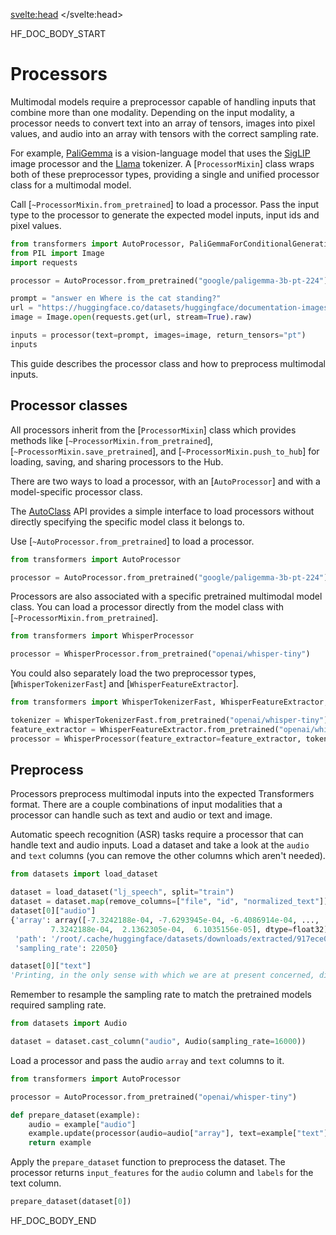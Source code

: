 <script lang="ts">
let fw: "pt" | "tf" = "pt";
onMount(() => {
    const urlParams = new URLSearchParams(window.location.search);
    fw = urlParams.get("fw") || "pt";
});
</script>
<svelte:head>
  <meta name="hf:doc:metadata" content={metadata} >
</svelte:head>

<!--HF DOCBUILD BODY START-->

HF_DOC_BODY_START

<!--Copyright 2024 The HuggingFace Team. All rights reserved.

Licensed under the Apache License, Version 2.0 (the "License"); you may not use this file except in compliance with
the License. You may obtain a copy of the License at

http://www.apache.org/licenses/LICENSE-2.0

Unless required by applicable law or agreed to in writing, software distributed under the License is distributed on
an "AS IS" BASIS, WITHOUT WARRANTIES OR CONDITIONS OF ANY KIND, either express or implied. See the License for the
specific language governing permissions and limitations under the License.

⚠️ Note that this file is in Markdown but contain specific syntax for our doc-builder (similar to MDX) that may not be
rendered properly in your Markdown viewer.

-->

# Processors

Multimodal models require a preprocessor capable of handling inputs that combine more than one modality. Depending on the input modality, a processor needs to convert text into an array of tensors, images into pixel values, and audio into an array with tensors with the correct sampling rate.

For example, [PaliGemma](./model_doc/paligemma) is a vision-language model that uses the [SigLIP](./model_doc/siglip) image processor and the [Llama](./model_doc/llama) tokenizer. A [`ProcessorMixin`] class wraps both of these preprocessor types, providing a single and unified processor class for a multimodal model.

Call [`~ProcessorMixin.from_pretrained`] to load a processor. Pass the input type to the processor to generate the expected model inputs, input ids and pixel values.

```py
from transformers import AutoProcessor, PaliGemmaForConditionalGeneration
from PIL import Image
import requests

processor = AutoProcessor.from_pretrained("google/paligemma-3b-pt-224")

prompt = "answer en Where is the cat standing?"
url = "https://huggingface.co/datasets/huggingface/documentation-images/resolve/main/pipeline-cat-chonk.jpeg"
image = Image.open(requests.get(url, stream=True).raw)

inputs = processor(text=prompt, images=image, return_tensors="pt")
inputs
```

This guide describes the processor class and how to preprocess multimodal inputs.

## Processor classes

All processors inherit from the [`ProcessorMixin`] class which provides methods like [`~ProcessorMixin.from_pretrained`], [`~ProcessorMixin.save_pretrained`], and [`~ProcessorMixin.push_to_hub`] for loading, saving, and sharing processors to the Hub.

There are two ways to load a processor, with an [`AutoProcessor`] and with a model-specific processor class.

<hfoptions id="processor-class">
<hfoption id="AutoProcessor">

The [AutoClass](./model_doc/auto) API provides a simple interface to load processors without directly specifying the specific model class it belongs to.

Use [`~AutoProcessor.from_pretrained`] to load a processor.

```py
from transformers import AutoProcessor

processor = AutoProcessor.from_pretrained("google/paligemma-3b-pt-224")
```

</hfoption>
<hfoption id="model-specific processor">

Processors are also associated with a specific pretrained multimodal model class. You can load a processor directly from the model class with [`~ProcessorMixin.from_pretrained`].

```py
from transformers import WhisperProcessor

processor = WhisperProcessor.from_pretrained("openai/whisper-tiny")
```

You could also separately load the two preprocessor types, [`WhisperTokenizerFast`] and [`WhisperFeatureExtractor`].

```py
from transformers import WhisperTokenizerFast, WhisperFeatureExtractor, WhisperProcessor

tokenizer = WhisperTokenizerFast.from_pretrained("openai/whisper-tiny")
feature_extractor = WhisperFeatureExtractor.from_pretrained("openai/whisper-tiny")
processor = WhisperProcessor(feature_extractor=feature_extractor, tokenizer=tokenizer)
```

</hfoption>
</hfoptions>

## Preprocess

Processors preprocess multimodal inputs into the expected Transformers format. There are a couple combinations of input modalities that a processor can handle such as text and audio or text and image.

Automatic speech recognition (ASR) tasks require a processor that can handle text and audio inputs. Load a dataset and take a look at the `audio` and `text` columns (you can remove the other columns which aren't needed).

```py
from datasets import load_dataset

dataset = load_dataset("lj_speech", split="train")
dataset = dataset.map(remove_columns=["file", "id", "normalized_text"])
dataset[0]["audio"]
{'array': array([-7.3242188e-04, -7.6293945e-04, -6.4086914e-04, ...,
         7.3242188e-04,  2.1362305e-04,  6.1035156e-05], dtype=float32),
 'path': '/root/.cache/huggingface/datasets/downloads/extracted/917ece08c95cf0c4115e45294e3cd0dee724a1165b7fc11798369308a465bd26/LJSpeech-1.1/wavs/LJ001-0001.wav',
 'sampling_rate': 22050}

dataset[0]["text"]
'Printing, in the only sense with which we are at present concerned, differs from most if not from all the arts and crafts represented in the Exhibition'
```

Remember to resample the sampling rate to match the pretrained models required sampling rate.

```py
from datasets import Audio

dataset = dataset.cast_column("audio", Audio(sampling_rate=16000))
```

Load a processor and pass the audio `array` and `text` columns to it.

```py
from transformers import AutoProcessor

processor = AutoProcessor.from_pretrained("openai/whisper-tiny")

def prepare_dataset(example):
    audio = example["audio"]
    example.update(processor(audio=audio["array"], text=example["text"], sampling_rate=16000))
    return example
```

Apply the `prepare_dataset` function to preprocess the dataset. The processor returns `input_features` for the `audio` column and `labels` for the text column.

```py
prepare_dataset(dataset[0])
```


<!--HF DOCBUILD BODY END-->

HF_DOC_BODY_END

